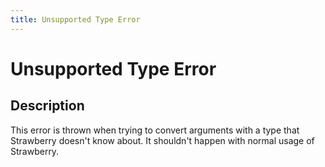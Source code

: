 ```yaml
---
title: Unsupported Type Error
---
```


# Unsupported Type Error

## Description

This error is thrown when trying to convert arguments with a type that
Strawberry doesn't know about. It shouldn't happen with normal usage of
Strawberry.